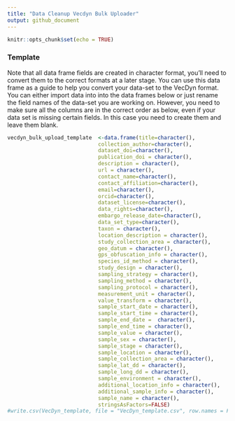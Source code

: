 ```yaml
---
title: "Data Cleanup Vecdyn Bulk Uploader"
output: github_document
---
```


```r
knitr::opts_chunk$set(echo = TRUE)
```


### Template 

Note that all data frame fields are created in character format,  you'll need to convert them to the correct formats at a later stage. You can use this data frame as a guide to help you convert your data-set to the VecDyn format. You can either import data into into the data frames below or just rename the field names of the data-set you are working on.  However,  you need to make sure all the columns are in the correct order as below,  even if your data set is missing certain fields. In this case you need to create them  and leave them blank. 

```r
vecdyn_bulk_upload_template  <-data.frame(title=character(), 
                             collection_author=character(),
                             dataset_doi=character(),
                             publication_doi = character(),
                             description = character(),
                             url = character(),
                             contact_name=character(),
                             contact_affiliation=character(),
                             email=character(),
                             orcid=character(),
                             dataset_license=character(),
                             data_rights=character(),
                             embargo_release_date=character(),
                             data_set_type=character(),
                             taxon = character(),
                             location_description = character(),
                             study_collection_area = character(),
                             geo_datum = character(),
                             gps_obfuscation_info = character(),
                             species_id_method = character(),
                             study_design = character(),
                             sampling_strategy = character(),
                             sampling_method = character(),
                             sampling_protocol = character(),
                             measurement_unit = character(),
                             value_transform = character(),
                             sample_start_date = character(),
                             sample_start_time = character(),
                             sample_end_date =  character(),
                             sample_end_time = character(),
                             sample_value = character(),
                             sample_sex = character(),
                             sample_stage = character(),
                             sample_location = character(),
                             sample_collection_area = character(),
                             sample_lat_dd = character(),
                             sample_long_dd = character(),
                             sample_environment = character(),
                             additional_location_info = character(),
                             additional_sample_info = character(),
                             sample_name = character(),
                             stringsAsFactors=FALSE)
#write.csv(VecDyn_template, file = "VecDyn_template.csv", row.names = FALSE)
                             
```